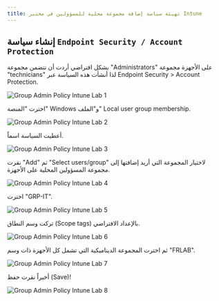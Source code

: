 ---  
title: تهيئة سياسة إضافة مجموعة محلية للمسؤولين في مختبر Intune
---

## إنشاء سياسة `Endpoint Security / Account Protection`

بشكل افتراضي أردت أن تتضمن مجموعة "Administrators" على الأجهزة مجموعة "technicians" لذا أنشأت هذه السياسة عبر Endpoint Security > Account Protection.

![Group Admin Policy Intune Lab 1](/images/intune/intune-lab/new-grouplocaladmin-intune-lab-1.png)

اخترت "المنصة" Windows و"الملف" Local user group membership.

![Group Admin Policy Intune Lab 2](/images/intune/intune-lab/new-grouplocaladmin-intune-lab-2.png)

أعطيت السياسة اسماً.

![Group Admin Policy Intune Lab 3](/images/intune/intune-lab/new-grouplocaladmin-intune-lab-3.png)

نقرت "Add" ثم "Select users/group" لاختيار المجموعة التي أريد إضافتها إلى مجموعة المسؤولين المحلية على الأجهزة.

![Group Admin Policy Intune Lab 4](/images/intune/intune-lab/new-grouplocaladmin-intune-lab-4.png)

اخترت "GRP-IT".

![Group Admin Policy Intune Lab 5](/images/intune/intune-lab/new-grouplocaladmin-intune-lab-5.png)

تركت وسم النطاق (Scope tags) بالإعداد الافتراضي.

![Group Admin Policy Intune Lab 6](/images/intune/intune-lab/new-grouplocaladmin-intune-lab-6.png)

ثم اخترت المجموعة الديناميكية التي تشمل كل الأجهزة ذات وسم "FRLAB".

![Group Admin Policy Intune Lab 7](/images/intune/intune-lab/new-grouplocaladmin-intune-lab-7.png)

أخيراً نقرت حفظ (Save)!

![Group Admin Policy Intune Lab 8](/images/intune/intune-lab/new-grouplocaladmin-intune-lab-8.png)
